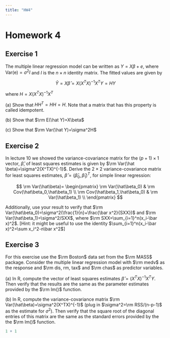 ```yaml
---
title: "HW4"
---
```


# Homework 4

## Exercise 1

The multiple linear regression model can be written as $Y=X\beta+e$, where $\text{Var(e)}=\sigma^2I$ and $I$ is the $n \times n$ identity matrix. The fitted values are given by

$$
\hat Y=X\hat \beta=X(X^TX)^{-1}X^TY=HY
$$

where $H=X(X^TX)^{-1}X^T$

\(a\) Show that $HH^T=HH=H$. Note that a matrix that has this property is called idempotent.

\(b\) Show that $\rm E(\hat Y)=X\beta$

\(c\) Show that $\rm Var(\hat Y)=\sigma^2H$

## Exercise 2

In lecture 10 we showed the variance-covariance matrix for the $(p+1)\times1$ vector, $\hat \beta$, of least squares estimates is given by $\rm Var(\hat \beta)=\sigma^2(X^TX)^{-1}$. Derive the $2\times2$ variance-covariance matrix for least squares estimates, $\hat\beta=(\hat\beta_0,\hat\beta_1)^T$, for simple linear regression:

$$
\rm Var(\hat\beta)= 
\begin{pmatrix}
\rm Var(\hat\beta_0) & \rm Cov(\hat\beta_0,\hat\beta_1) \\
\rm Cov(\hat\beta_1,\hat\beta_0) & \rm Var(\hat\beta_1) \\
\end{pmatrix}
$$

Additionally, use your result to verify that $\rm Var(\hat\beta_0)=\sigma^2(\frac{1}{n}+\frac{\bar x^2}{SXX})$ and $\rm Var(\hat\beta_1)=\sigma^2/SXX$, where $\rm SXX=\sum_{i=1}^n(x_i-\bar x)^2$. \[Hint: it might be useful to use the identity $\sum_{i=1}^n(x_i-\bar x)^2=\sum x_i^2-n\bar x^2$\]

## Exercise 3

For this exercise use the $\rm Boston$ data set from the $\rm MASS$ package. Consider the multiple linear regression model with $\rm medv$ as the response and $\rm dis, rm, tax$ and $\rm chas$ as predictor variables.

\(a\) In R, compute the vector of least squares estimates $\hat\beta=(X^TX)^{-1}X^TY$. Then verify that the results are the same as the parameter estimates provided by the $\rm lm()$ function.

\(b\) In R, compute the variance-covariance matrix $\rm Var(\hat\beta)=\sigma^2(X^TX)^{-1}$ (plug in $\sigma^2=\rm RSS/(n-p-1)$ as the estimate for $\sigma^2$). Then verify that the square root of the diagonal entries of this matrix are the same as the standard errors provided by the the $\rm lm()$ function.

```r
1 + 1
```
